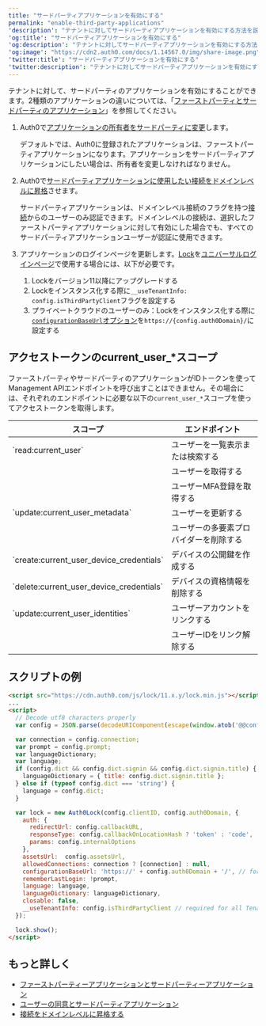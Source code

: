 ```yaml
---
title: "サードパーティアプリケーションを有効にする"
permalink: "enable-third-party-applications"
'description': "テナントに対してサードパーティアプリケーションを有効にする方法を説明します。"
'og:title': "サードパーティアプリケーションを有効にする"
'og:description': "テナントに対してサードパーティアプリケーションを有効にする方法を説明します。"
'og:image': "https://cdn2.auth0.com/docs/1.14567.0/img/share-image.png"
'twitter:title': "サードパーティアプリケーションを有効にする"
'twitter:description': "テナントに対してサードパーティアプリケーションを有効にする方法を説明します。"
---
```


テナントに対して、サードパーティのアプリケーションを有効にすることができます。2種類のアプリケーションの違いについては、「[ファーストパーティとサードパーティのアプリケーション](/ja-jp/get-started/applications/confidential-and-public-applications/first-party-and-third-party-applications)」を参照してください。

1. Auth0で[アプリケーションの所有者をサードパーティに変更](/ja-jp/get-started/applications/confidential-and-public-applications/update-application-ownership)します。

   デフォルトでは、Auth0に登録されたアプリケーションは、ファーストパーティアプリケーションになります。アプリケーションをサードパーティアプリケーションにしたい場合は、所有者を変更しなければなりません。
2. Auth0で[サードパーティアプリケーションに使用したい接続をドメインレベルに昇格](/ja-jp/authenticate/identity-providers/promote-connections-to-domain-level)させます。

   サードパーティアプリケーションは、ドメインレベル接続のフラグを持つ[接続](/ja-jp/connections)からのユーザーのみ認証できます。ドメインレベルの接続は、選択したファーストパーティアプリケーションに対して有効にした場合でも、すべてのサードパーティアプリケーションユーザーが認証に使用できます。
3. アプリケーションのログインページを更新します。[Lock](/ja-jp/libraries/lock/v11)を[ユニバーサルログインページ](/ja-jp/universal-login/classic)で使用する場合には、以下が必要です。

   1. Lockをバージョン11以降にアップグレードする
   2. Lockをインスタンス化する際に`__useTenantInfo: config.isThirdPartyClient`フラグを設定する
   3. プライベートクラウドのユーザーのみ：Lockをインスタンス化する際に[`configurationBaseUrl`オプション](https://auth0.com/docs/libraries/lock/v11/configuration#configurationbaseurl-string-)を`https://{config.auth0Domain}/`に設定する

## アクセストークンのcurrent_user_\*スコープ

ファーストパーティやサードパーティのアプリケーションがIDトークンを使って<Tooltip data-tooltip-id="react-containers-DefinitionTooltip-0" href="/ja-jp/glossary?term=management-api" tip="Management API: 顧客が管理タスクを実行できるようにするための製品。" cta="用語集の表示">Management API</Tooltip>エンドポイントを呼び出すことはできません。その場合には、それぞれのエンドポイントに必要な以下の`current_user_*`スコープを使ってアクセストークンを取得します。

<table class="table"><thead>
<tr>
<th>スコープ</th>
<th>エンドポイント</th>
</tr>
</thead>
<tbody>
<tr>
<td>`read:current_user`</td>
<td>ユーザーを一覧表示または検索する</td>
</tr>
<tr>
<td></td>
<td>ユーザーを取得する</td>
</tr>
<tr>
<td></td>
<td>ユーザーMFA登録を取得する</td>
</tr>
<tr>
<td>`update:current_user_metadata`</td>
<td>ユーザーを更新する</td>
</tr>
<tr>
<td></td>
<td>ユーザーの多要素プロバイダーを削除する</td>
</tr>
<tr>
<td>`create:current_user_device_credentials`</td>
<td>デバイスの公開鍵を作成する</td>
</tr>
<tr>
<td>`delete:current_user_device_credentials`</td>
<td>デバイスの資格情報を削除する</td>
</tr>
<tr>
<td>`update:current_user_identities`</td>
<td>ユーザーアカウントをリンクする</td>
</tr>
<tr>
<td></td>
<td>ユーザーIDをリンク解除する</td>
</tr>
</tbody>
</table>

## スクリプトの例

```html lines
<script src="https://cdn.auth0.com/js/lock/11.x.y/lock.min.js"></script>
...
<script>
  // Decode utf8 characters properly
  var config = JSON.parse(decodeURIComponent(escape(window.atob('@@config@@'))));

  var connection = config.connection;
  var prompt = config.prompt;
  var languageDictionary;
  var language;
  if (config.dict && config.dict.signin && config.dict.signin.title) {
    languageDictionary = { title: config.dict.signin.title };
  } else if (typeof config.dict === 'string') {
    language = config.dict;
  }

  var lock = new Auth0Lock(config.clientID, config.auth0Domain, {
    auth: {
      redirectUrl: config.callbackURL,
      responseType: config.callbackOnLocationHash ? 'token' : 'code',
      params: config.internalOptions
    },
    assetsUrl:  config.assetsUrl,
    allowedConnections: connection ? [connection] : null,
    configurationBaseUrl: 'https://' + config.auth0Domain + '/', // for PSaaS only
    rememberLastLogin: !prompt,
    language: language,
    languageDictionary: languageDictionary,
    closable: false,
    __useTenantInfo: config.isThirdPartyClient // required for all Tenants
  });

  lock.show();
</script>
```

## もっと詳しく

* [ファーストパーティーアプリケーションとサードパーティーアプリケーション](/ja-jp/get-started/applications/confidential-and-public-applications/first-party-and-third-party-applications)
* [ユーザーの同意とサードパーティアプリケーション](/ja-jp/get-started/applications/confidential-and-public-applications/user-consent-and-third-party-applications)
* [接続をドメインレベルに昇格する](/ja-jp/authenticate/identity-providers/promote-connections-to-domain-level)